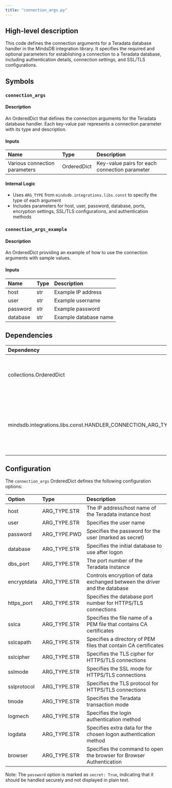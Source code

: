 ```yaml
---
title: "connection_args.py"
---
```


## High-level description
This code defines the connection arguments for a Teradata database handler in the MindsDB integration library. It specifies the required and optional parameters for establishing a connection to a Teradata database, including authentication details, connection settings, and SSL/TLS configurations.

## Symbols

### `connection_args`
#### Description
An OrderedDict that defines the connection arguments for the Teradata database handler. Each key-value pair represents a connection parameter with its type and description.

#### Inputs
| Name | Type | Description |
|:-----|:-----|:------------|
| Various connection parameters | OrderedDict | Key-value pairs for each connection parameter |

#### Internal Logic
- Uses `ARG_TYPE` from `mindsdb.integrations.libs.const` to specify the type of each argument
- Includes parameters for host, user, password, database, ports, encryption settings, SSL/TLS configurations, and authentication methods

### `connection_args_example`
#### Description
An OrderedDict providing an example of how to use the connection arguments with sample values.

#### Inputs
| Name | Type | Description |
|:-----|:-----|:------------|
| host | str | Example IP address |
| user | str | Example username |
| password | str | Example password |
| database | str | Example database name |

## Dependencies
| Dependency | Purpose |
|:-----------|:--------|
| collections.OrderedDict | Used to maintain the order of connection arguments |
| mindsdb.integrations.libs.const.HANDLER_CONNECTION_ARG_TYPE | Imported as ARG_TYPE, used to specify the type of each connection argument |

## Configuration
The `connection_args` OrderedDict defines the following configuration options:

| Option | Type | Description |
|:-------|:-----|:------------|
| host | ARG_TYPE.STR | The IP address/host name of the Teradata instance host |
| user | ARG_TYPE.STR | Specifies the user name |
| password | ARG_TYPE.PWD | Specifies the password for the user (marked as secret) |
| database | ARG_TYPE.STR | Specifies the initial database to use after logon |
| dbs_port | ARG_TYPE.STR | The port number of the Teradata instance |
| encryptdata | ARG_TYPE.STR | Controls encryption of data exchanged between the driver and the database |
| https_port | ARG_TYPE.STR | Specifies the database port number for HTTPS/TLS connections |
| sslca | ARG_TYPE.STR | Specifies the file name of a PEM file that contains CA certificates |
| sslcapath | ARG_TYPE.STR | Specifies a directory of PEM files that contain CA certificates |
| sslcipher | ARG_TYPE.STR | Specifies the TLS cipher for HTTPS/TLS connections |
| sslmode | ARG_TYPE.STR | Specifies the SSL mode for HTTPS/TLS connections |
| sslprotocol | ARG_TYPE.STR | Specifies the TLS protocol for HTTPS/TLS connections |
| tmode | ARG_TYPE.STR | Specifies the Teradata transaction mode |
| logmech | ARG_TYPE.STR | Specifies the login authentication method |
| logdata | ARG_TYPE.STR | Specifies extra data for the chosen logon authentication method |
| browser | ARG_TYPE.STR | Specifies the command to open the browser for Browser Authentication |

Note: The `password` option is marked as `secret: True`, indicating that it should be handled securely and not displayed in plain text.